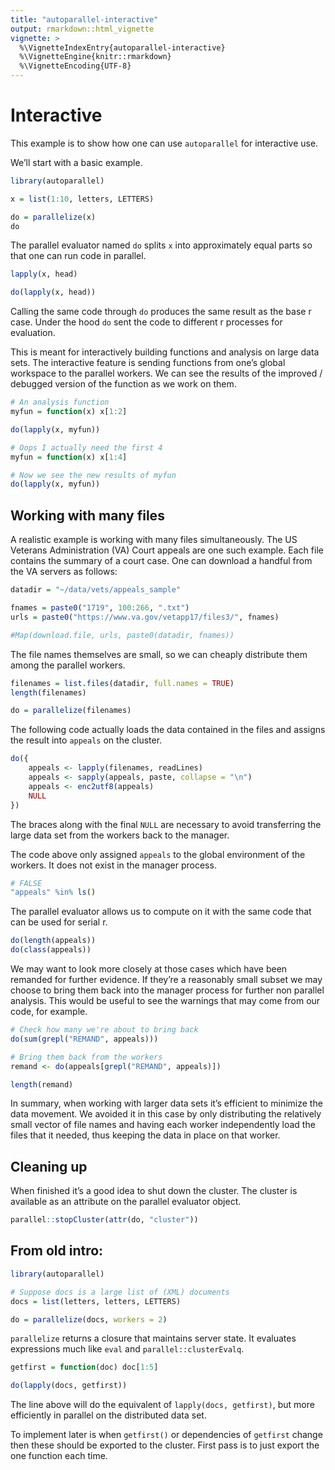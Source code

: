 ```yaml
---
title: "autoparallel-interactive"
output: rmarkdown::html_vignette
vignette: >
  %\VignetteIndexEntry{autoparallel-interactive}
  %\VignetteEngine{knitr::rmarkdown}
  %\VignetteEncoding{UTF-8}
---
```


# Interactive

This example is to show how one can use `autoparallel` for interactive use.

We'll start with a basic example.

```r

library(autoparallel)

x = list(1:10, letters, LETTERS)

do = parallelize(x)
do

```

The parallel evaluator named `do` splits `x` into approximately equal parts
so that one can run code in parallel.

```r

lapply(x, head)

do(lapply(x, head))

```

Calling the same code through `do` produces the same result as the base r
case. Under the hood `do` sent the code to different r processes for
evaluation. 

This is meant for interactively building functions and analysis on large
data sets. The interactive feature is sending functions from one's global
workspace to the parallel workers. We can see the results of the improved /
debugged version of the function as we work on them.

```r

# An analysis function
myfun = function(x) x[1:2]

do(lapply(x, myfun))

# Oops I actually need the first 4
myfun = function(x) x[1:4]

# Now we see the new results of myfun
do(lapply(x, myfun))

```

## Working with many files

A realistic example is working with many files simultaneously. The US
Veterans Administration (VA) Court appeals are one such example. Each file
contains the summary of a court case. 
One can download a handful from the VA servers as follows:

```r

datadir = "~/data/vets/appeals_sample"

fnames = paste0("1719", 100:266, ".txt")
urls = paste0("https://www.va.gov/vetapp17/files3/", fnames)

#Map(download.file, urls, paste0(datadir, fnames))

```

The file names themselves are small, so we can cheaply distribute them
among the parallel workers.

```r

filenames = list.files(datadir, full.names = TRUE)
length(filenames)

do = parallelize(filenames)

```

The following code actually loads the data contained in the files and
assigns the result into `appeals` on the cluster. 

```r

do({
    appeals <- lapply(filenames, readLines)
    appeals <- sapply(appeals, paste, collapse = "\n")
    appeals <- enc2utf8(appeals)
    NULL
})

```

The braces along with the final `NULL` are necessary to avoid transferring
the large data set from the workers back to the manager.

The code above only assigned `appeals` to the global environment of the
workers. It does not exist in the manager process.

```r

# FALSE
"appeals" %in% ls()

```

The parallel evaluator allows us to compute on it with the same code that
can be used for serial r.

```r

do(length(appeals))
do(class(appeals))

```

We may want to look more closely at those cases which have been remanded
for further evidence. If they're a reasonably small subset we may choose to
bring them back into the manager process for further non parallel analysis.
This would be useful to see the warnings that may come from our code, for example.

```r

# Check how many we're about to bring back
do(sum(grepl("REMAND", appeals)))

# Bring them back from the workers
remand <- do(appeals[grepl("REMAND", appeals)])

length(remand)

```

In summary, when working with larger data sets it's efficient to minimize
the data movement. We avoided it in this case by only distributing the
relatively small vector of file names and having each worker independently
load the files that it needed, thus keeping the data in place on that
worker.

## Cleaning up

When finished it's a good idea to shut down the cluster.
The cluster is available as an attribute on the parallel evaluator object.

```r

parallel::stopCluster(attr(do, "cluster"))

```

## From old intro:

```R
library(autoparallel)

# Suppose docs is a large list of (XML) documents
docs = list(letters, letters, LETTERS)

do = parallelize(docs, workers = 2)
```

`parallelize` returns a closure that maintains server state. It evaluates expressions
much like `eval` and `parallel::clusterEvalq`.

```R
getfirst = function(doc) doc[1:5]

do(lapply(docs, getfirst))
```

The line above will do the equivalent of `lapply(docs, getfirst)`, but more
efficiently in parallel on the distributed data set. 

To implement later is when `getfirst()` or dependencies of `getfirst` change then
these should be exported to the cluster. First pass is to just export
the one function each time.
